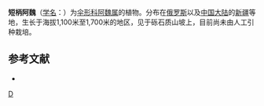 {{NoteTA|G1=LS}}
{{Speciesbox
| genus = Ferula
| species = karataviensis
| authority = (Regel et Schmalh.) Korov.
| synonyms = 
* ''Peucedanum karataviense''
* ''Ferula korovinii''
}}

'''短柄阿魏'''（[[学名|学名]]：{{lang|la|''Ferula karataviensis''}}）为[[伞形科|伞形科]][[阿魏属|阿魏属]]的植物。分布在[[俄罗斯|俄罗斯]]以及[[中国大陆|中国大陆]]的[[新疆|新疆]]等地，生长于海拔1,100米至1,700米的地区，见于砾石质山坡上，目前尚未由人工引种栽培。

== 参考文献 ==
<div class="references-small">
* {{cite web| url =http://www.bioinfo.cn/db05/KmzwSpecies.php?action=view&id=22745| title =短柄阿魏| work =《中国高等植物数据库全库》| publisher =中国科学院微生物研究所| author =昆明植物研究所| accessdate =2009-02-25| archive-date =2018-06-28| archive-url =https://web.archive.org/web/20180628204035/http://www.bioinfo.cn/db05/KmzwSpecies.php?action=view| dead-url =yes}}
</div>
{{Taxonbar|from=Q15231687}}

[[Category:阿魏属|D]]


{{Apiales-stub}}